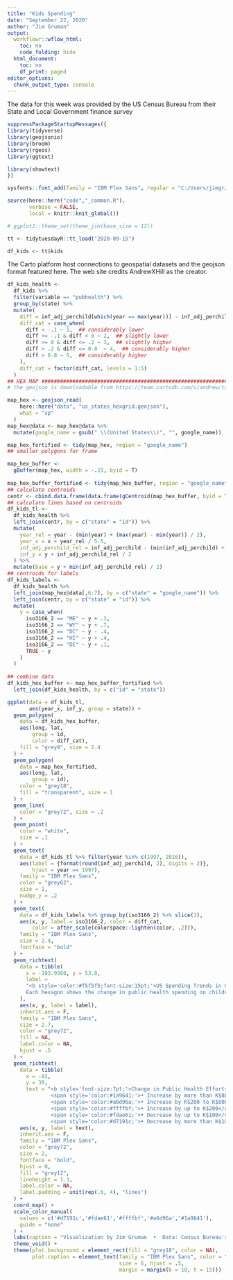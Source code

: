 ```yaml
---
title: "Kids Spending"
date: "September 22, 2020"
author: "Jim Gruman"
output:
  workflowr::wflow_html:
    toc: no
    code_folding: hide
  html_document:
    toc: no
    df_print: paged
editor_options:
  chunk_output_type: console
---
```


The data for this week was provided by the US Census Bureau from their State and Local Government finance survey

```r
suppressPackageStartupMessages({
library(tidyverse)
library(geojsonio)
library(broom)
library(rgeos)
library(ggtext)

library(showtext)
})

sysfonts::font_add(family = "IBM Plex Sans", regular = "C:/Users/jimgr/Documents/R/win-library/4.0/hrbrthemes/fonts/plex-sans/IBMPlexSans-Regular.TTF")

source(here::here("code","_common.R"),
       verbose = FALSE,
       local = knitr::knit_global())

# ggplot2::theme_set(theme_jim(base_size = 12))

```

```r

tt <- tidytuesdayR::tt_load("2020-09-15")

df_kids <- tt$kids
```

The Carto platform host connections to geospatial datasets and the geojson format featured here. The web site credits AndrewXHill as the creator.

```r
df_kids_health <- 
  df_kids %>%
  filter(variable == "pubhealth") %>% 
  group_by(state) %>% 
  mutate(
    diff = inf_adj_perchild[which(year == max(year))] - inf_adj_perchild[which(year == min(year))],
    diff_cat = case_when(
      diff < -.1 ~ 1,  ## considerably lower
      diff >= -.1 & diff < 0 ~ 2,  ## slightly lower
      diff >= 0 & diff <= .2 ~ 3,  ## slightly higher
      diff > .2 & diff <= 0.8  ~ 4,  ## considerably higher
      diff > 0.8 ~ 5,  ## considerably higher
    ),
    diff_cat = factor(diff_cat, levels = 1:5)
  )
## HEX MAP #####################################################################
# the geojson is downloadable from https://team.cartodb.com/u/andrew/tables/andrew.us_states_hexgrid/public/map

map_hex <- geojson_read(
    here::here("data", "us_states_hexgrid.geojson"),  
    what = "sp"
  )
map_hex@data <- map_hex@data %>%
  mutate(google_name = gsub(" \\(United States\\)", "", google_name))

map_hex_fortified <- tidy(map_hex, region = "google_name")
## smaller polygons for frame

map_hex_buffer <-
  gBuffer(map_hex, width = -.15, byid = T)
  
map_hex_buffer_fortified <- tidy(map_hex_buffer, region = "google_name")
## calculate centroids
centr <- cbind.data.frame(data.frame(gCentroid(map_hex_buffer, byid = T), id = map_hex@data$google_name))
## calculate lines based on centroids
df_kids_tl <- 
  df_kids_health %>% 
  left_join(centr, by = c("state" = "id")) %>% 
  mutate(
    year_rel = year - (min(year) + (max(year) - min(year)) / 2),
    year_x = x + year_rel / 5.5,
    inf_adj_perchild_rel = inf_adj_perchild - (min(inf_adj_perchild) + (max(inf_adj_perchild) - min(inf_adj_perchild)) / 200) - 1.5,
    inf_y = y + inf_adj_perchild_rel / 2
  ) %>% 
  mutate(base = y + min(inf_adj_perchild_rel) / 2)
## centroids for labels
df_kids_labels <-
  df_kids_health %>% 
  left_join(map_hex@data[,6:7], by = c("state" = "google_name")) %>% 
  left_join(centr, by = c("state" = "id")) %>% 
  mutate(
    y = case_when(
      iso3166_2 == "ME" ~ y + .3,
      iso3166_2 == "WY" ~ y + .7,
      iso3166_2 == "DC" ~ y - .4,
      iso3166_2 == "HI" ~ y + .4,
      iso3166_2 == "DE" ~ y + .1,
      TRUE ~ y
    )
  )
  
## combine data
df_kids_hex_buffer <- map_hex_buffer_fortified %>%
  left_join(df_kids_health, by = c("id" = "state")) 
```

```r
ggplot(data = df_kids_tl,
       aes(year_x, inf_y, group = state)) +
  geom_polygon(
    data = df_kids_hex_buffer,
    aes(long, lat, 
        group = id,
        color = diff_cat), 
    fill = "grey9", size = 2.4
  ) +
  geom_polygon(
    data = map_hex_fortified,
    aes(long, lat, 
        group = id), 
    color = "grey18", 
    fill = "transparent", size = 1
  ) +
  geom_line(
    color = "grey72", size = .2
  ) +
  geom_point(
    color = "white", 
    size = .1
  ) +
  geom_text(
    data = df_kids_tl %>% filter(year %in% c(1997, 2016)),
    aes(label = {format(round(inf_adj_perchild, 2), digits = 2)},
        hjust = year == 1997),
    family = "IBM Plex Sans",
    color = "grey62",
    size = 1,
    nudge_y = .2
  ) +
  geom_text(
    data = df_kids_labels %>% group_by(iso3166_2) %>% slice(1),
    aes(x, y, label = iso3166_2, color = diff_cat,
        color = after_scale(colorspace::lighten(color, .2))),
    family = "IBM Plex Sans",
    size = 2.4,
    fontface = "bold"
  ) +
  geom_richtext(
    data = tibble(
      x = -103.9388, y = 53.8,
      label = 
      "<b style='color:#f5f5f5;font-size:15pt;'>US Spending Trends in Children Public Health 1997—2016</b><br><br>
      Each hexagon shows the change in public health spending on children by state and year per child in 1,000 constant dollars.<br><b style='color:#d7191c;'>Rhode Island</b>, <b style='color:#d7191c;'>Tennessee </b>, <b style='color:#d7191c;'>Kansas</b>, <b style='color:#d7191c;'>Alabama</b>, and <b style='color:#d7191c;'>Rhode Island</b> spent less in 2016 compared to 1997 while <b style='color:#1a9641;'>Vermont</b>,<br>the <b style='color:#1a9641;'>District of Columbia</b>, <b style='color:#1a9641;'>Wyoming</b>, <b style='color:#1a9641;'>North Dakota</b>, <b style='color:#1a9641;'>Arizona</b>, <b style='color:#1a9641;'>Pennsylvania</b>, <b style='color:#1a9641;'>Delaware</b>, and <b style='color:#1a9641;'>California</b> increased the amount by far."
    ),
    aes(x, y, label = label),
    inherit.aes = F,
    family = "IBM Plex Sans",
    size = 2.7,
    color = "grey72",
    fill = NA,
    label.color = NA,
    hjust = .5
  ) +
  geom_richtext(
    data = tibble(
      x = -82,
      y = 30,
      text = "<b style='font-size:7pt;'>Change in Public Health Efforts<br>from 1997 to 2016 per Child:</b><br><br>
              <span style='color:#1a9641;'>• Increase by more than K$800</span><br>
              <span style='color:#a6d96a;'>• Increase by K$200 to K$800</span><br>
              <span style='color:#ffffbf;'>• Increase by up to K$200</span><br>
              <span style='color:#fdae61;'>• Decrease by up to K$100</span><br>
              <span style='color:#d7191c;'>• Decrease by more than K$100</span>"),
    aes(x, y, label = text),
    inherit.aes = F,
    family = "IBM Plex Sans",
    color = "grey72",
    size = 2,
    fontface = "bold",
    hjust = 0,
    fill = "grey12",
    lineheight = 1.3,
    label.color = NA,
    label.padding = unit(rep(.6, 4), "lines")
  ) +
  coord_map() +
  scale_color_manual(
    values = c('#d7191c','#fdae61','#ffffbf','#a6d96a','#1a9641'),
    guide = "none"
  ) +
  labs(caption = "Visualization by Jim Gruman  •  Data: Census Bureau's Annual State and Local Government Finance Survey (Expenditure Variable E32)") +
  theme_void() +
  theme(plot.background = element_rect(fill = "grey18", color = NA),
        plot.caption = element_text(family = "IBM Plex Sans", color = "grey72", 
                                    size = 6, hjust = .5,
                                    margin = margin(b = 10, t = 15)))
```

